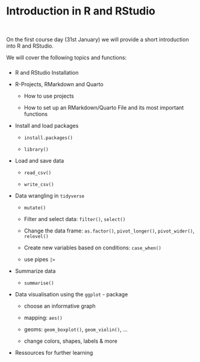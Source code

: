 # Introduction in R and RStudio {.unnumbered}

\

On the first course day (31st January) we will provide a short introduction into R and RStudio.

We will cover the following topics and functions:

### 

-   R and RStudio Installation

-   R-Projects, RMarkdown and Quarto

    -   How to use projects

    -   How to set up an RMarkdown/Quarto File and its most important functions

-   Install and load packages

    -   `install.packages()`

    -   `library()`

-   Load and save data

    -   `read_csv()`

    -   `write_csv()`

-   Data wrangling in `tidyverse`

    -   `mutate()`

    -   Filter and select data: `filter()`, `select()`

    -   Change the data frame: `as.factor()`, `pivot_longer()`, `pivot_wider()`, `relevel()`

    -   Create new variables based on conditions: `case_when()`

    -   use pipes `|>`

-   Summarize data

    -   `summarise()`

-   Data visualisation using the `ggplot` - package

    -   choose an informative graph

    -   mapping: `aes()`

    -   geoms: `geom_boxplot()`, `geom_violin()`, ...

    -   change colors, shapes, labels & more

-   Ressources for further learning

